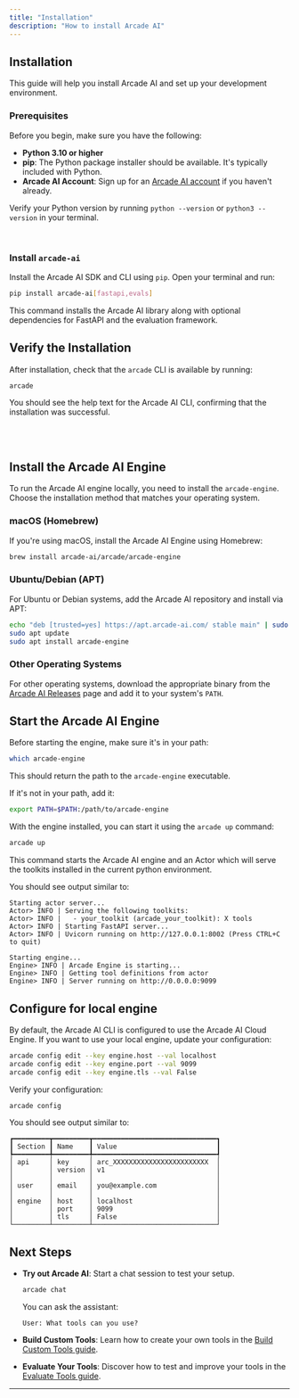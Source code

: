 ```yaml
---
title: "Installation"
description: "How to install Arcade AI"
---
```


## Installation

This guide will help you install Arcade AI and set up your development environment.

### Prerequisites

Before you begin, make sure you have the following:

- **Python 3.10 or higher**
- **pip**: The Python package installer should be available. It's typically included with Python.
- **Arcade AI Account**: Sign up for an [Arcade AI account](https://arcade-ai.com/signup) if you haven't already.

Verify your Python version by running `python --version` or `python3 --version` in your terminal.

<br />


### Install `arcade-ai`

Install the Arcade AI SDK and CLI using `pip`. Open your terminal and run:

```bash
pip install arcade-ai[fastapi,evals]
```

This command installs the Arcade AI library along with optional dependencies for FastAPI and the evaluation framework.

## Verify the Installation

After installation, check that the `arcade` CLI is available by running:

```bash
arcade
```

You should see the help text for the Arcade AI CLI, confirming that the installation was successful.


<br />
<br />


## Install the Arcade AI Engine

To run the Arcade AI engine locally, you need to install the `arcade-engine`. Choose the installation method that matches your operating system.

### macOS (Homebrew)

If you're using macOS, install the Arcade AI Engine using Homebrew:

```bash
brew install arcade-ai/arcade/arcade-engine
```

### Ubuntu/Debian (APT)

For Ubuntu or Debian systems, add the Arcade AI repository and install via APT:

```bash
echo "deb [trusted=yes] https://apt.arcade-ai.com/ stable main" | sudo tee /etc/apt/sources.list.d/arcade-ai.list
sudo apt update
sudo apt install arcade-engine
```

### Other Operating Systems

For other operating systems, download the appropriate binary from the [Arcade AI Releases](https://arcade-ai.com/releases) page and add it to your system's `PATH`.


## Start the Arcade AI Engine

Before starting the engine, make sure it's in your path:

```bash
which arcade-engine
```

This should return the path to the `arcade-engine` executable.

If it's not in your path, add it:

```bash
export PATH=$PATH:/path/to/arcade-engine
```

With the engine installed, you can start it using the `arcade up` command:


```bash
arcade up
```

This command starts the Arcade AI engine and an Actor which will serve the
toolkits installed in the current python environment.

You should see output similar to:

```
Starting actor server...
Actor> INFO | Serving the following toolkits:
Actor> INFO |   - your_toolkit (arcade_your_toolkit): X tools
Actor> INFO | Starting FastAPI server...
Actor> INFO | Uvicorn running on http://127.0.0.1:8002 (Press CTRL+C to quit)

Starting engine...
Engine> INFO | Arcade Engine is starting...
Engine> INFO | Getting tool definitions from actor
Engine> INFO | Server running on http://0.0.0.0:9099
```

## Configure for local engine

By default, the Arcade AI CLI is configured to use the Arcade AI Cloud Engine. If you want to use your local engine, update your configuration:

```bash
arcade config edit --key engine.host --val localhost
arcade config edit --key engine.port --val 9099
arcade config edit --key engine.tls --val False
```

Verify your configuration:

```bash
arcade config
```

You should see output similar to:

```
┏━━━━━━━━━┳━━━━━━━━━┳━━━━━━━━━━━━━━━━━━━━━━━━━━━━━━━┓
┃ Section ┃ Name    ┃ Value                         ┃
┡━━━━━━━━━╇━━━━━━━━━╇━━━━━━━━━━━━━━━━━━━━━━━━━━━━━━━┩
│ api     │ key     │ arc_XXXXXXXXXXXXXXXXXXXXXXXX  │
│         │ version │ v1                            │
│         │         │                               │
│ user    │ email   │ you@example.com               │
│         │         │                               │
│ engine  │ host    │ localhost                     │
│         │ port    │ 9099                          │
│         │ tls     │ False                         │
└─────────┴─────────┴───────────────────────────────┘
```

## Next Steps

- **Try out Arcade AI**: Start a chat session to test your setup.

  ```bash
  arcade chat
  ```

  You can ask the assistant:

  ```
  User: What tools can you use?
  ```

- **Build Custom Tools**: Learn how to create your own tools in the [Build Custom Tools guide](/docs/guides/customtools).

- **Evaluate Your Tools**: Discover how to test and improve your tools in the [Evaluate Tools guide](/docs/guides/evaltools).


---
